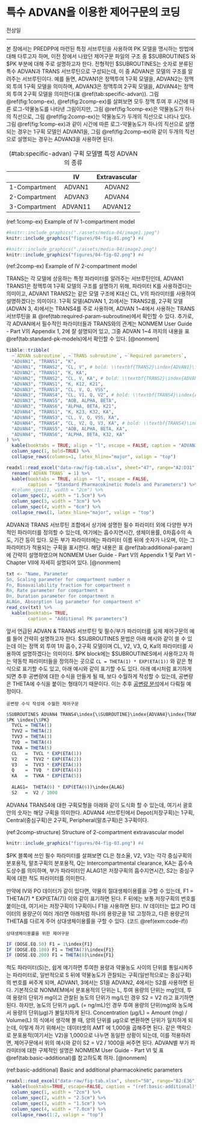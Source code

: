 # 특수 ADVAN을 이용한 제어구문의 코딩 {#specific-advan}

\index{특수 ADVAN / specific ADVANs}\index{specific ADVANs / 특수 ADVAN}\index{specific ADVANs / 특수 ADVAN}

전상일

---

본 장에서는 PREDPP에 마련된 특정 서브루틴을 사용하여 PK 모델을 명시하는 방법에 대해 다루고자 하며, 이전 장에서 나왔던 제어구문 파일의 구조 중 $SUBROUTINES 와 $PK 부분에 대해 주로 설명하고자 한다. 전형적인 $SUBROUTINES는 숫자로 분류된 특수 ADVAN과 TRANS 서브루틴으로 구성되는데, 이 중 ADVAN은 모델의 구조를 알려주는 서브루틴이다. 예를 들면, ADVAN1은 정맥투여 1구획 모델을, ADVAN2는 정맥 외 투여 1구획 모델을 의미하며, ADVAN3은 정맥투여 2구획 모델을, ADVAN4는 정맥 외 투여 2구획 모델을 의미한다(표 \@ref(tab:specific-advan)). 그림 \@ref(fig:1comp-ex), \@ref(fig:2comp-ex)를 살펴보면 모두 정맥 투여 후 시간에 따른 로그-약물농도를 나타낸 그림이지만, 그림 \@ref(fig:1comp-ex)은 약물농도가 하나의 직선으로, 그림 \@ref(fig:2comp-ex)는 약물농도가 두개의 직선으로 나타나 있다. 그림 \@ref(fig:1comp-ex)과 같이 시간에 따른 로그-약물농도가 하나의 직선으로 설명되는 경우는 1구획 모델인 ADVAN1을, 그림 \@ref(fig:2comp-ex)와 같이 두개의 직선으로 설명되는 경우는 ADVAN3을 사용하면 된다.\index{특수 ADVAN / specific ADVANs}\index{specific ADVANs / 특수 ADVAN}\index{specific ADVANs / 특수 ADVAN}\index{\$PK}\index{\$SUBROUTINE}\index{ADVAN1}\index{ADVAN2}\index{ADVAN3}\index{ADVAN4}\index{PRED}\index{PREDPP}\index{TRANS}

Table: (\#tab:specific-advan) 구획 모델별 특정 ADVAN의 종류

|| **IV**     | **Extravascular** |
| :----: | :----: | :----: |
| 1-Compartment | ADVAN1 | ADVAN2 |\index{ADVAN1}\index{ADVAN2}
| 2-Compartment | ADVAN3 | ADVAN4 |\index{ADVAN3}\index{ADVAN4}
| 3-Compartment     | ADVAN11    | ADVAN12 |\index{ADVAN1}\index{ADVAN11}\index{ADVAN12}


(ref:1comp-ex) Example of IV 1-compartment model

```r
#knitr::include_graphics("./assets/media-04/image1.jpeg")
knitr::include_graphics("figures/04-fig-01.png") #4
```

```r
#knitr::include_graphics("./assets/media-04/image2.png")
knitr::include_graphics("figures/04-fig-02.png") #4
```
(ref:2comp-ex) Example of IV 2-compartment model

TRANS는 각 모델에 상응하는 특정 파라미터를 알려주는 서브루틴인데, ADVAN1 TRANS1은 정맥투여 1구획 모델의 구조를 설명하기 위해, 파라미터 K를 사용하겠다는 의미이고, ADVAN1 TRANS2는 같은 모델 구조에 K대신 CL, V의 파라미터를 사용하여 설명하겠다는 의미이다. 1구획 모델(ADVAN 1, 2)에서는 TRANS2를, 2구획 모델(ADVAN 3, 4)에서는 TRANS4를 주로 사용하며, ADVAN 1\~4에서 사용하는 TRANS 서브루틴을 표 \@ref(tab:required-param-subroutine)에서 확인할 수 있다. 추가로, 각 ADVAN에서 필수적인 파라미터들과 TRANS와의 관계는 NONMEM User Guide - Part V의 Appendix 1, 2에 잘 설명되어 있고, 그중 ADVAN 1\~4 까지의 내용을 표 \@ref(tab:standard-pk-models)에서 확인할 수 있다. [@nonmem]\index{ADVAN1}\index{S1}\index{TRANS}\index{TRANS2}

\index{ADVAN1}
\index{ADVAN2}
\index{ADVAN3}
\index{ADVAN4}
\index{TRANS}

```r
tibble::tribble(
  ~`ADVAN subroutine`, ~`TRANS subroutine`, ~`Required parameters`,
  "ADVAN1", "TRANS1", "K",
  "ADVAN1", "TRANS2", "CL, V", # bold: \\textbf{TRANS2}\index{ADVAN1}\index{TRANS}\index{TRANS2}
  "ADVAN2", "TRANS1", "K, KA",
  "ADVAN2", "TRANS2", "CL, V, KA", # bold: \\textbf{TRANS2}\index{ADVAN2}\index{TRANS}\index{TRANS2}
  "ADVAN3", "TRANS1", "K, K12, K21",
  "ADVAN3", "TRANS3", "CL, V, Q, VSS",
  "ADVAN3", "TRANS4", "CL, V1, Q, V2", # bold: \\textbf{TRANS4}\index{ADVAN3}\index{TRANS}
  "ADVAN3", "TRANS5", "AOB, ALPHA, BETA",
  "ADVAN3", "TRANS6", "ALPHA, BETA, K21",
  "ADVAN4", "TRANS1", "K, K23, K32, KA",
  "ADVAN4", "TRANS3", "CL, V, Q, VSS, KA",
  "ADVAN4", "TRANS4", "CL, V2, Q, V3, KA", # bold: \\textbf{TRANS4}\index{ADVAN4}\index{TRANS}
  "ADVAN4", "TRANS5", "AOB, ALPHA, BETA, KA",
  "ADVAN4", "TRANS6", "ALPHA, BETA, K32, KA"
) %>% 
  kable(booktabs = TRUE, align = "l", escape = FALSE, caption = "ADVAN과 TRANS 서브루틴 조합에 따른 필수 파라미터") %>% 
  column_spec(1, bold=TRUE) %>% 
  collapse_rows(columns=1, latex_hline="major", valign = "top")
```

\index{TRANS}
```r
readxl::read_excel("data-raw/fig-tab.xlsx", sheet="47", range="A2:D31") %>%
  rename(`ADVAN TRANS` = 1) %>% 
  kable(booktabs = TRUE, align = "l", escape = FALSE,
        caption = "Standard Pharmacokinetic Models and Parameters") %>% 
  #column_spec(1, width = "2cm") %>%
  column_spec(2, width = "1.5cm") %>%
  column_spec(3, width = "3cm") %>%
  column_spec(4, width = "6cm") %>%
  collapse_rows(1, latex_hline="major", valign = "top")
```

ADVAN과 TRANS 서브루틴 조합에서 상기에 설명한 필수 파라미터 외에 다양한 부가적인 파라미터를 정의할 수 있는데, 여기에는 흡수지연시간, 생체이용률, 0차흡수의 속도, 기간 등이 있다. 모든 부가 파라미터에는 파라미터 이름 뒤에 숫자가 나오며, 이는 그 파라미터가 적용되는 구획을 표시한다. 해당 내용은 표 \@ref(tab:additional-param)에 간략히 설명하였으며 NONMEM User Guide - Part V의 Appendix 1 및 Part VI - Chapter VII에 자세히 설명되어 있다. [@nonmem]\index{TRANS}
\index{ALAG}
```r
txt <- "Name, Parameter
Sn, Scaling parameter for compartment number n
Fn, Bioavailability fraction for compartment n
Rn, Rate parameter for compartment n
Dn, Duration parameter for compartment n
ALAGn, Absorption lag parameter for compartment n"
read_csv(txt) %>% 
  kable(booktabs= TRUE,
        caption = "Additional PK parameters")
```

앞서 언급된 ADVAN & TRANS 서브루틴 및 필수/부가 파라미터를 실제 제어구문의 예를 들어 간략히 설명하고자 한다. $SUBROUTINES 문법은 아래 예시와 같이 쓸 수 있는데 이는 정맥 외 투여 1차 흡수, 2구획 모델이며 CL, V2, V3, Q, Ka의 파라미터를 사용하여 설명하겠다는 의미이다. $PK block에는 $SUBROUTINES에서 사용하고자 하는 약동학 파라미터들을 정의하는 곳으로 `CL = THETA(1) * EXP(ETA(1))` 와 같은 형식으로 표기할 수도 있고, 아래 예시와 같이 표기할 수도 있다. 아래 예시처럼 표기하게 되면 추후 공변량에 대한 수식을 만들게 될 때, 보다 수월하게 작성할 수 있는데, 공변량은 THETA에 수식을 붙이는 형태이기 때문이다. 이는 추후 [공변량 분석](#covariate-analysis)에서 다뤄질 예정이다.\index{\$PK}\index{\$SUBROUTINE}\index{TRANS}


```example
공변량 수식 작성에 수월한 제어구문
```

```r
$SUBROUTINES ADVAN4 TRANS4\index{\$SUBROUTINE}\index{ADVAN4}\index{TRANS}
$PK \index{\$PK}
  TVCL = THETA(1)
  TVV2 = THETA(2)
  TVV3 = THETA(3)
  TVQ  = THETA(4)
  TVKA = THETA(5)
  CL   =  TVCL * EXP(ETA(1))
  V2   =  TVV2 * EXP(ETA(2))
  V3   =  TVV3 * EXP(ETA(3))
  Q    =  TVQ  * EXP(ETA(4))
  KA   =  TVKA * EXP(ETA(5))
      
  ALAG1=  THETA(6) * EXP(ETA(6))\index{ALAG}
  S2   =  V2 / 1000
```
ADVAN4 TRANS4에 대한 구획모형을 아래와 같이 도식화 할 수 있는데, 여기서 괄호 안의 숫자는 해당 구획을 의미한다.\index{ADVAN4}\index{TRANS}
ADVAN4 서브루틴에서 Depot(저장구획)는 1구획, Central(중심구획)은 2구획, Peripheral(말초구획)은\index{저장구획 / depot compartment}\index{depot compartment / 저장구획}\index{ADVAN4}
3구획이다.

(ref:2comp-structure) Structure of 2-compartment extravascular model

```r
knitr::include_graphics("figures/04-fig-03.png") #4
```

$PK 블록에 쓰인 필수 파라미터를 살펴보면 CL은 청소율, V2, V3는 각각 중심구획의 분포용적, 말초구획의 분포용적, Q는\index{\$PK}
Intercompartmental clearance, KA는 흡수속도상수를 의미하며, 부가 파라미터인 ALAG1은 저장구획의\index{저장구획 / depot compartment}\index{depot compartment / 저장구획}\index{ALAG}
흡수지연시간, S2는 중심구획에 대한 척도 파라미터를 의미한다.\index{척도 파라미터 / scaling parameter}\index{scaling parameter / 척도 파라미터}\index{scaling parameter / 척도 파라미터}

만약에 IV와 PO 데이터가 같이 있다면, 약물의 절대생체이용률을 구할 수 있는데, F1 = THETA(7) \*\index{F1}
EXP(ETA(7)) 이와 같이 표기하면 된다. F 뒤에는 보통 저장구획의 번호를 붙이는데, 여기서는 저장구획이 1구획이니 F1을 사용하면 된다. IV 데이터는 없고 PO 데이터의 용량군이 여러 개라면 아래처럼 하나의 용량군을 1로 고정하고, 다른 용량군의 THETA를 다르게 주어 상대생체이용률을 구할 수 있다. (코드 \@ref(exm:code-if))\index{저장구획 / depot compartment}\index{depot compartment / 저장구획}\index{F1}

```example
상대생체이용률을 위한 제어구문
```

```r
IF (DOSE.EQ.50) F1 = 1\index{F1}
IF (DOSE.EQ.100) F1 = THETA(7)\index{F1}
IF (DOSE.EQ.200) F1 = THETA(8)\index{F1}
```
척도 파라미터(S)는, 쉽게 얘기하면 투여한 용량과 약물농도 사이의 단위를 통일시켜주는 파라미터로, 일반적으로 S 뒤에 약물농도가 관찰되는 구획(일반적으로는 중심구획)의 번호를 써주게 되며, ADVAN1, 3에서는 S1을 ADVAN2, 4에서는 S2를 사용하면 된다. 기본적으로 NONMEM에서 분포용적의 단위는 L, 투여 용량의 단위는 mg인데, 투여 용량의 단위가 mg이고 관찰된 농도의 단위가 mg/L인 경우 S2 = V2 라고 표기하면 된다. 하지만, 농도의 단위가 μg/L (= ng/mL)인 경우 투여 용량의 단위(mg)와 농도에서 용량의 단위(μg)가 불일치하게 된다. Concentration (μg/L) = Amount (mg) / Volume(L) 의 식에서 생각해 볼 때, 양의 단위를 μg으로 변환하면 단위가 일치하게 되는데, 이렇게 하기 위해서는 데이터셋의 AMT 에 1,000을 곱해주면 된다. 같은 맥락으로 분포용적(여기서는 V2)을 1,000으로 나누면 동일한 상황이 되는데, 이를 적용하려면, 제어구문에서 위의 예시와 같이 S2 = V2 / 1000을 써주면 된다. ADVAN별 부가 파라미터에 대한 구체적인 설명은 NONMEM User Guide - Part VI 및 표 \@ref(tab:basic-additional)를 참고하도록 하자. [@nonmem]\index{척도 파라미터 / scaling parameter}\index{scaling parameter / 척도 파라미터}\index{scaling parameter / 척도 파라미터}\index{ADVAN1}\index{ADVAN2}\index{AMT}\index{S1}

(ref:basic-additional) Basic and additional pharmacokinetic parameters

```r
readxl::read_excel("data-raw/fig-tab.xlsx", sheet="50", range="B2:E36") %>% 
  kable(booktabs=TRUE, escape=FALSE, caption = "(ref:basic-additional)") %>% 
  column_spec(1, width = "2cm") %>%
  column_spec(2, width = "2.5cm") %>%
  column_spec(3, width = "1.5cm") %>%
  column_spec(4, width = "7.0cm") %>%
  collapse_rows(1:2, valign = "top")
```

